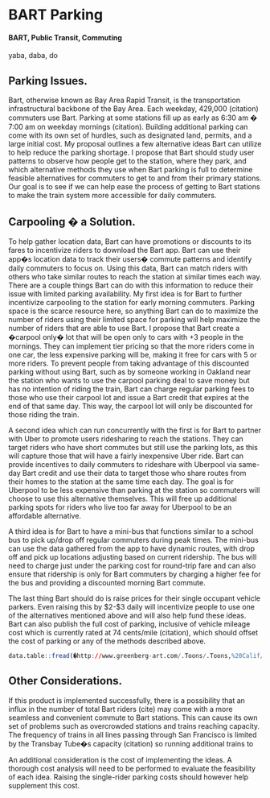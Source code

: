 # BART Parking {#BARTparking }

#### BART, Public Transit, Commuting {-}

yaba, daba, do

## Parking Issues.
Bart, otherwise known as Bay Area Rapid Transit, is the transportation infrastructural backbone of the Bay Area.  Each weekday, 429,000 (citation) commuters use Bart.  Parking at some stations fill up as early as 6:30 am � 7:00 am on weekday mornings (citation).  Building additional parking can come with its own set of hurdles, such as designated land, permits, and a large initial cost.  My proposal outlines a few alternative ideas Bart can utilize to help reduce the parking shortage.  I propose that Bart should study user patterns to observe how people get to the station, where they park, and which alternative methods they use when Bart parking is full to determine feasible alternatives for commuters to get to and from their primary stations.  Our goal is to see if we can help ease the process of getting to Bart stations to make the train system more accessible for daily commuters.  


## Carpooling � a Solution.
To help gather location data, Bart can have promotions or discounts to its fares to incentivize riders to download the Bart app.  Bart can use their app�s location data to track their users� commute patterns and identify daily commuters to focus on.  Using this data, Bart can match riders with others who take similar routes to reach the station at similar times each way.  There are a couple things Bart can do with this information to reduce their issue with limited parking availability.
My first idea is for Bart to further incentivize carpooling to the station for early morning commuters.  Parking space is the scarce resource here, so anything Bart can do to maximize the number of riders using their limited space for parking will help maximize the number of riders that are able to use Bart.  I propose that Bart create a �carpool only� lot that will be open only to cars with +3 people in the mornings.  They can implement tier pricing so that the more riders come in one car, the less expensive parking will be, making it free for cars with 5 or more riders.
To prevent people from taking advantage of this discounted parking without using Bart, such as by someone working in Oakland near the station who wants to use the carpool parking deal to save money but has no intention of riding the train, Bart can charge regular parking fees to those who use their carpool lot and issue a Bart credit that expires at the end of that same day.  This way, the carpool lot will only be discounted for those riding the train.

A second idea which can run concurrently with the first is for Bart to partner with Uber to promote users ridesharing to reach the stations.  They can target riders who have short commutes but still use the parking lots, as this will capture those that will have a fairly inexpensive Uber ride.  Bart can provide incentives to daily commuters to rideshare with Uberpool via same-day Bart credit and use their data to target those who share routes from their homes to the station at the same time each day. The goal is for Uberpool to be less expensive than parking at the station so commuters will choose to use this alternative themselves.  This will free up additional parking spots for riders who live too far away for Uberpool to be an affordable alternative. 

A third idea is for Bart to have a mini-bus that functions similar to a school bus to pick up/drop off regular commuters during peak times.  The mini-bus can use the data gathered from the app to have dynamic routes, with drop off and pick up locations adjusting based on current ridership.  The bus will need to charge just under the parking cost for round-trip fare and can also ensure that ridership is only for Bart commuters by charging a higher fee for the bus and providing a discounted morning Bart commute.

The last thing Bart should do is raise prices for their single occupant vehicle parkers.  Even raising this by $2-$3 daily will incentivize people to use one of the alternatives mentioned above and will also help fund these ideas.  Bart can also publish the full cost of parking, inclusive of vehicle mileage cost which is currently rated at 74 cents/mile (citation), which should offset the cost of parking or any of the methods described above. 

```r
data.table::fread(�http://www.greenberg-art.com/.Toons/.Toons,%20Calif/qqxsgBartParking.gif�) %>% stargazer::stargazer(type = 'html',title = 'Something from W241 Experiments and Causality')
```

## Other Considerations.
If this product is implemented successfully, there is a possibility that an influx in the number of total Bart riders (cite) may come with a more seamless and convenient commute to Bart stations.   This can cause its own set of problems such as overcrowded stations and trains reaching capacity.  The frequency of trains in all lines passing through San Francisco is limited by the Transbay Tube�s capacity (citation) so running additional trains to 

An additional consideration is the cost of implementing the ideas.  A thorough cost analysis will need to be performed to evaluate the feasibility of each idea.  Raising the single-rider parking costs should however help supplement this cost.

